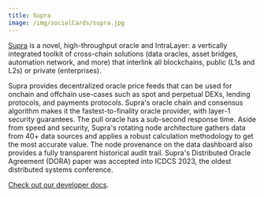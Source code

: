 ```yaml
---
title: Supra
image: /img/socialCards/supra.jpg
---
```


[Supra](https://supraoracles.com/) is a novel, high-throughput oracle and 
IntraLayer: a vertically integrated toolkit of cross-chain solutions (data 
oracles, asset bridges, automation network, and more) that interlink all 
blockchains, public (L1s and L2s) or private (enterprises).

Supra provides decentralized oracle price feeds that can be used for onchain and 
offchain use-cases such as spot and perpetual DEXs, lending protocols, and 
payments protocols. Supra's oracle chain and consensus algorithm makes it the 
fastest-to-finality oracle provider, with layer-1 security guarantees. The pull 
oracle has a sub-second response time. Aside from speed and security, Supra's 
rotating node architecture gathers data from 40+ data sources and applies a 
robust calculation methodology to get the most accurate value. The node 
provenance on the data dashboard also provides a fully transparent historical 
audit trail. Supra's Distributed Oracle Agreement (DORA) paper was accepted into 
ICDCS 2023, the oldest distributed systems conference.

[Check out our developer docs](https://docs.supra.com/oracles/overview).
